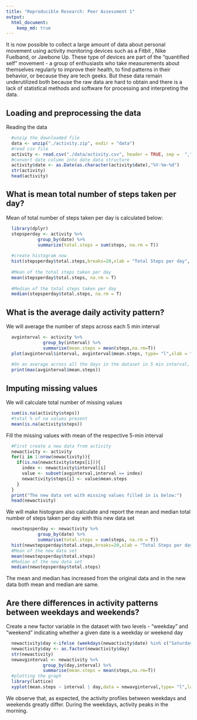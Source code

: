 ```yaml
---
title: "Reproducible Research: Peer Assessment 1"
output: 
  html_document:
    keep_md: true
---
```

It is now possible to collect a large amount of data about personal movement using activity monitoring devices such as a Fitbit , Nike Fuelband, or Jawbone Up. These type of devices are part of the "quantified self" movement - a group of enthusiasts who take measurements about themselves regularly to improve their health, to find patterns in their behavior, or because they are tech geeks. But these data remain underutilized both because the raw data are hard to obtain and there is a lack of statistical methods and software for processing and interpreting the data.

## Loading and preprocessing the data

Reading the data 
```r
  #unzip the downloaded file
  data <- unzip("./activity.zip", exdir = "data")
  #read csv file
  activity <- read.csv("./data/activity.csv", header = TRUE, sep =  ",",na.strings  = "NA")
  #convert date column into date data structure
  activity$date <- as.Date(as.character(activity$date),"%Y-%m-%d")
  str(activity)
  head(activity)
```

## What is mean total number of steps taken per day?

Mean of total number of steps taken per day is calculated below:
```r
  library(dplyr)
  stepsperday <- activity %>% 
            group_by(date) %>%
            summarize(total.steps = sum(steps, na.rm = T))
  
  #create histogram now
  hist(stepsperday$total.steps,breaks=20,xlab = "Total Steps per day", ylab = "Frequency", main = "Histogram of total number of steps per day")
  
  #Mean of the total steps taken per day
  mean(stepsperday$total.steps, na.rm = T)
  
  #Median of the total steps taken per day
  median(stepsperday$total.steps, na.rm = T)
```

## What is the average daily activity pattern?

We will average the number of steps across each 5 min interval
```r
  avginterval <- activity %>%
              group_by(interval) %>%
              summarise(mean.steps = mean(steps,na.rm=T))
  plot(avginterval$interval, avginterval$mean.steps, type= "l",xlab = "Interval of 5 minutes", ylab = "Average steps taken", main = "Average daily activity pattern")
      
  #On an average across all the days in the dataset in 5 min interval, contains the maximum number of steps
  print(max(avginterval$mean.steps))
```

## Imputing missing values

We will calculate total number of missing values
```r
  sum(is.na(activity$steps))
  #total % of na values present
  mean(is.na(activity$steps))
```
Fill the missing values with mean of the respective 5-min interval
```r
  #First create a new data from activity
  newactivity <- activity
  for(i in 1:nrow(newactivity)){
    if(is.na(newactivity$steps[i])){
      index <- newactivity$interval[i]
      value <- subset(avginterval,interval == index)
      newactivity$steps[i] <- value$mean.steps
    }
  }
  print("The new data set with missing values filled in is below:")
  head(newactivity)
```
We will make histogram also calculate and report the mean and median total number of steps taken per day with this new data set
```r
  newstepsperday <- newactivity %>% 
            group_by(date) %>%
            summarise(total.steps = sum(steps, na.rm = T))
  hist(newstepsperday$total.steps,breaks=20,xlab = "Total Steps per day", ylab = "Frequency", main = "Histogram of total number of steps per day")
  #Mean of the new data set
  mean(newstepsperday$total.steps)
  #Median of the new data set
  median(newstepsperday$total.steps)
```
The mean and median has increased from the original data and in the new data both mean and median are same.

## Are there differences in activity patterns between weekdays and weekends?

Create a new factor variable in the dataset with two levels - "weekday" and "weekend" indicating whether a given date is a weekday or weekend day
```r
  newactivity$day <-ifelse (weekdays(newactivity$date) %in% c("Saturday","Sunday"), "weekend", "weekday")
  newactivity$day <- as.factor(newactivity$day)
  str(newactivity)
  newavginterval <- newactivity %>%
              group_by(day,interval) %>%
              summarise(mean.steps = mean(steps,na.rm=T))
  #plotting the graph
  library(lattice)
  xyplot(mean.steps ~ interval | day,data = newavginterval,type= "l",layout = c(1,2),xlab = "Interval of 5 minutes", ylab = "Average steps taken")
```

We observe that, as expected, the activity profiles between weekdays and weekends greatly differ. During the weekdays, activity peaks in the morning.
